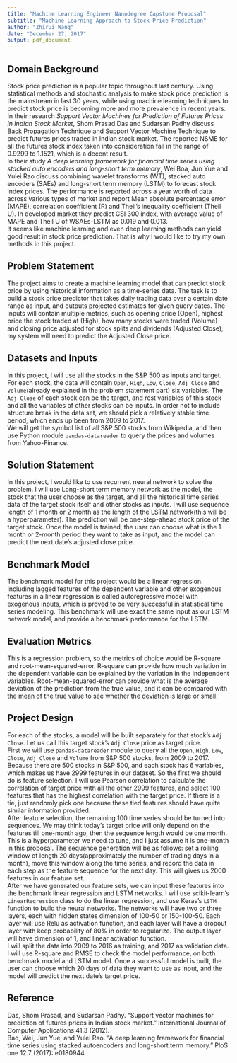 ---
title: "Machine Learning Engineer Nanodegree Capstone Proposal"
subtitle: "Machine Learning Approach to Stock Price Prediction"
author: "Zhirui Wang"
date: "December 27, 2017"
output: pdf_document
---

## Domain Background

Stock price prediction is a popular topic throughout last century. Using statistical methods and stochastic analysis to make stock price prediction is the mainstream in last 30 years, while using machine learning techniques to predict stock price is becoming more and more prevalence in recent years.  
In their research *Support Vector Machines for Prediction of Futures Prices in Indian Stock Market*, Shom Prasad Das and Sudarsan Padhy discuss Back Propagation Technique and Support Vector Machine Technique to predict futures prices traded in Indian stock market. The reported NSME for all the futures stock index taken into consideration fall in the range of 0.9299 to 1.1521, which is a decent result.  
In their study *A deep learning framework for financial time series using stacked auto encoders and long-short term memory*, Wei Boa, Jun Yue and Yulei Rao discuss combining wavelet transforms (WT), stacked auto encoders (SAEs) and long-short term memory (LSTM) to forecast stock index prices. The performance is reported across a year worth of data across various types of market and report Mean absolute percentage error (MAPE), correlation coefficient (R) and Theil’s inequality coefficient (Theil U). In developed market they predict CSI 300 index, with average value of MAPE and Theil U of WSAEs-LSTM as 0.019 and 0.013.  
It seems like machine learning and even deep learning methods can yield good result in stock price prediction. That is why I would like to try my own methods in this project.

## Problem Statement

The project aims to create a machine learning model that can predict stock price by using historical information as a time-series data. The task is to build a stock price predictor that takes daily trading data over a certain date range as input, and outputs projected estimates for given query dates. The inputs will contain multiple metrics, such as opening price (Open), highest price the stock traded at (High), how many stocks were traded (Volume) and closing price adjusted for stock splits and dividends (Adjusted Close); my system will need to predict the Adjusted Close price.

## Datasets and Inputs

In this project, I will use all the stocks in the S&P 500 as inputs and target. For each stock, the data will contain `Open`, `High`, `Low`, `Close`, `Adj Close` and `Volume`(already explained in the problem statement part) six variables. The `Adj Close` of each stock can be the target, and rest variables of this stock and all the variables of other stocks can be inputs. In order not to include structure break in the data set, we should pick a relatively stable time period, which ends up been from 2009 to 2017.  
We will get the symbol list of all S&P 500 stocks from Wikipedia, and then use Python module `pandas-datareader` to query the prices and volumes from Yahoo-Finance. 

## Solution Statement

In this project, I would like to use recurrent neural network to solve the problem. I will use Long-short term memory network as the model, the stock that the user choose as the target, and all the historical time series data of the target stock itself and other stocks as inputs. I will use sequence length of 1 month or 2 month as the length of the LSTM network(this will be a hyperparameter). The prediction will be one-step-ahead stock price of the target stock. Once the model is trained, the user can choose what is the 1-month or 2-month period they want to take as input, and the model can predict the next date's adjusted close price.

## Benchmark Model

The benchmark model for this project would be a linear regression. Including lagged features of the dependent variable and other exogenous features in a linear regression is called autoregressive model with exogenous inputs, which is proved to be very successful in statistical time series modeling. This benchmark will use exact the same input as our LSTM network model, and provide a benchmark performance for the LSTM.

## Evaluation Metrics

This is a regression problem, so the metrics of choice would be R-square and root-mean-squared-error. R-square can provide how much variation in the dependent variable can be explained by the variation in the independent variables. Root-mean-squared-error can provide what is the average deviation of the prediction from the true value, and it can be compared with the mean of the true value to see whether the deviation is large or small.

## Project Design

For each of the stocks, a model will be built separately for that stock's `Adj Close`. Let us call this target stock's `Adj Close` price as target price.  
First we will use `pandas-datareader` module to query all the `Open`, `High`, `Low`, `Close`, `Adj Close` and `Volume` from S&P 500 stocks, from 2009 to 2017. Because there are 500 stocks in S&P 500, and each stock has 6 variables, which makes us have 2999 features in our dataset. So the first we should do is feature selection. I will use Pearson correlation to calculate the correlation of target price with all the other 2999 features, and select 100 features that has the highest correlation with the target price. If there is a tie, just randomly pick one because these tied features should have quite similar information provided.  
After feature selection, the remaining 100 time series should be turned into sequences. We may think today's target price will only depend on the features till one-month ago, then the sequence length would be one month. This is a hyperparameter we need to tune, and I just assume it is one-month in this proposal. The sequence generation will be as follows: set a rolling window of length 20 days(approximately the number of trading days in a month), move this window along the time series, and record the data in each step as the feature sequence for the next day. This will gives us 2000 features in our feature set.  
After we have generated our feature sets, we can input these features into the benchmark linear regression and LSTM networks. I will use scikit-learn's `LinearRegression` class to do the linear regression, and use Keras's `LSTM` function to build the neural networks. The networks will have two or three layers, each with hidden states dimension of 100-50 or 150-100-50. Each layer will use Relu as activation function, and each layer will have a dropout layer with keep probability of 80% in order to regularize. The output layer will have dimension of 1, and linear activation function.  
I will split the data into 2009 to 2016 as training, and 2017 as validation data. I will use R-square and RMSE to check the model performance, on both benchmark model and LSTM model. Once a successful model is built, the user can choose which 20 days of data they want to use as input, and the model will predict the next date's target price.

## Reference

Das, Shom Prasad, and Sudarsan Padhy. "Support vector machines for prediction of futures prices in Indian stock market." International Journal of Computer Applications 41.3 (2012).  
Bao, Wei, Jun Yue, and Yulei Rao. "A deep learning framework for financial time series using stacked autoencoders and long-short term memory." PloS one 12.7 (2017): e0180944.